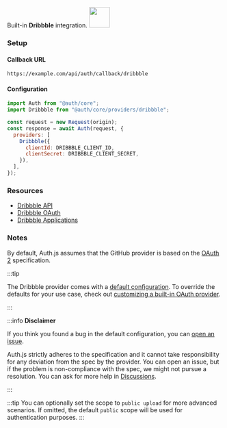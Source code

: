 <div
  style={{
    backgroundColor: "#000",
    display: "flex",
    justifyContent: "space-between",
    color: "#fff",
    padding: 16,
  }}
>
  <span>
    Built-in <b>Dribbble</b> integration.
  </span>
  <a href="https://dribbble.com">
    <img
      style={{ display: "block" }}
      src="/img/providers/dribbble.svg"
      height="48"
      width="48"
    />
  </a>
</div>

### Setup

#### Callback URL

```
https://example.com/api/auth/callback/dribbble
```

#### Configuration

```js
import Auth from "@auth/core";
import Dribbble from "@auth/core/providers/dribbble";

const request = new Request(origin);
const response = await Auth(request, {
  providers: [
    Dribbble({
      clientId: DRIBBBLE_CLIENT_ID,
      clientSecret: DRIBBBLE_CLIENT_SECRET,
    }),
  ],
});
```

### Resources

- [Dribbble API](https://developer.dribbble.com)
- [Dribbble OAuth](https://developer.dribbble.com/v2/oauth/)
- [Dribbble Applications](https://dribbble.com/account/applications/new)

### Notes

By default, Auth.js assumes that the GitHub provider is
based on the [OAuth 2](https://www.rfc-editor.org/rfc/rfc6749.html) specification.

:::tip

The Dribbble provider comes with a [default configuration](https://github.com/nextauthjs/next-auth/blob/main/packages/core/src/providers/dribbble.ts).
To override the defaults for your use case, check out [customizing a built-in OAuth provider](https://authjs.dev/guides/providers/custom-provider#override-default-options).

:::

:::info **Disclaimer**

If you think you found a bug in the default configuration, you can [open an issue](https://authjs.dev/new/provider-issue).

Auth.js strictly adheres to the specification and it cannot take responsibility for any deviation from
the spec by the provider. You can open an issue, but if the problem is non-compliance with the spec,
we might not pursue a resolution. You can ask for more help in [Discussions](https://authjs.dev/new/github-discussions).

:::

:::tip
You can optionally set the scope to `public upload` for more advanced scenarios. If omitted, the default `public` scope will be used for authentication purposes.
:::
